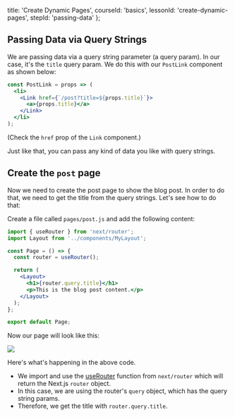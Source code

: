
  title: 'Create Dynamic Pages',
  courseId: 'basics',
  lessonId: 'create-dynamic-pages',
  stepId: 'passing-data'
};

## Passing Data via Query Strings

We are passing data via a query string parameter (a query param). In our case, it's the `title` query param. We do this with our `PostLink` component as shown below:

```jsx
const PostLink = props => (
  <li>
    <Link href={`/post?title=${props.title}`}>
      <a>{props.title}</a>
    </Link>
  </li>
);
```

(Check the `href` prop of the `Link` component.)

Just like that, you can pass any kind of data you like with query strings.

## Create the `post` page

Now we need to create the post page to show the blog post. In order to do that, we need to get the title from the query strings. Let's see how to do that:

Create a file called `pages/post.js` and add the following content:

```jsx
import { useRouter } from 'next/router';
import Layout from '../components/MyLayout';

const Page = () => {
  const router = useRouter();

  return (
    <Layout>
      <h1>{router.query.title}</h1>
      <p>This is the blog post content.</p>
    </Layout>
  );
};

export default Page;
```

Now our page will look like this:

![](https://cloud.githubusercontent.com/assets/50838/24542721/5fdd9c26-161a-11e7-9b10-296d4cb6912d.png)

Here's what's happening in the above code.

- We import and use the [useRouter](https://nextjs.org/docs/api-reference/next/router#userouter) function from `next/router` which will return the Next.js `router` object.
- In this case, we are using the router's `query` object, which has the query string params.
- Therefore, we get the title with `router.query.title`.


